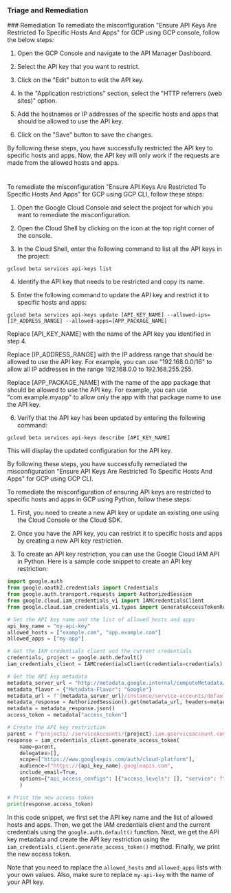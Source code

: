 
### Triage and Remediation
<Tabs>
<Tab title='Remediation'>
### Remediation

<AccordionGroup>
<Accordion title='Using Console' defaultOpen='true'>
To remediate the misconfiguration "Ensure API Keys Are Restricted To Specific Hosts And Apps" for GCP using GCP console, follow the below steps:

1. Open the GCP Console and navigate to the API Manager Dashboard.

2. Select the API key that you want to restrict.

3. Click on the "Edit" button to edit the API key.

4. In the "Application restrictions" section, select the "HTTP referrers (web sites)" option.

5. Add the hostnames or IP addresses of the specific hosts and apps that should be allowed to use the API key.

6. Click on the "Save" button to save the changes.

By following these steps, you have successfully restricted the API key to specific hosts and apps. Now, the API key will only work if the requests are made from the allowed hosts and apps.

#
</Accordion>

<Accordion title='Using CLI'>
To remediate the misconfiguration "Ensure API Keys Are Restricted To Specific Hosts And Apps" for GCP using GCP CLI, follow these steps:

1. Open the Google Cloud Console and select the project for which you want to remediate the misconfiguration.

2. Open the Cloud Shell by clicking on the icon at the top right corner of the console.

3. In the Cloud Shell, enter the following command to list all the API keys in the project:

```
gcloud beta services api-keys list
```

4. Identify the API key that needs to be restricted and copy its name.

5. Enter the following command to update the API key and restrict it to specific hosts and apps:

```
gcloud beta services api-keys update [API_KEY_NAME] --allowed-ips=[IP_ADDRESS_RANGE] --allowed-apps=[APP_PACKAGE_NAME]
```

Replace [API_KEY_NAME] with the name of the API key you identified in step 4.

Replace [IP_ADDRESS_RANGE] with the IP address range that should be allowed to use the API key. For example, you can use "192.168.0.0/16" to allow all IP addresses in the range 192.168.0.0 to 192.168.255.255.

Replace [APP_PACKAGE_NAME] with the name of the app package that should be allowed to use the API key. For example, you can use "com.example.myapp" to allow only the app with that package name to use the API key.

6. Verify that the API key has been updated by entering the following command:

```
gcloud beta services api-keys describe [API_KEY_NAME]
```

This will display the updated configuration for the API key.

By following these steps, you have successfully remediated the misconfiguration "Ensure API Keys Are Restricted To Specific Hosts And Apps" for GCP using GCP CLI.
</Accordion>

<Accordion title='Using Python'>
To remediate the misconfiguration of ensuring API keys are restricted to specific hosts and apps in GCP using Python, follow these steps:

1. First, you need to create a new API key or update an existing one using the Cloud Console or the Cloud SDK.

2. Once you have the API key, you can restrict it to specific hosts and apps by creating a new API key restriction.

3. To create an API key restriction, you can use the Google Cloud IAM API in Python. Here is a sample code snippet to create an API key restriction:

```python
import google.auth
from google.oauth2.credentials import Credentials
from google.auth.transport.requests import AuthorizedSession
from google.cloud.iam_credentials_v1 import IAMCredentialsClient
from google.cloud.iam_credentials_v1.types import GenerateAccessTokenRequest

# Set the API key name and the list of allowed hosts and apps
api_key_name = "my-api-key"
allowed_hosts = ["example.com", "app.example.com"]
allowed_apps = ["my-app"]

# Get the IAM credentials client and the current credentials
credentials, project = google.auth.default()
iam_credentials_client = IAMCredentialsClient(credentials=credentials)

# Get the API key metadata
metadata_server_url = "http://metadata.google.internal/computeMetadata/v1/"
metadata_flavor = {"Metadata-Flavor": "Google"}
metadata_url = f"{metadata_server_url}/instance/service-accounts/default/token"
metadata_response = AuthorizedSession().get(metadata_url, headers=metadata_flavor)
metadata = metadata_response.json()
access_token = metadata["access_token"]

# Create the API key restriction
parent = f"projects/-/serviceAccounts/{project}.iam.gserviceaccount.com"
response = iam_credentials_client.generate_access_token(
    name=parent,
    delegates=[],
    scope=["https://www.googleapis.com/auth/cloud-platform"],
    audience=f"https://{api_key_name}.googleapis.com",
    include_email=True,
    options={"api_access_configs": [{"access_levels": [], "service": f"{api_key_name}.googleapis.com", "method": "*", "locations": allowed_hosts, "condition": {"expression": f"request.path.startsWith('/{app}/')"}}]},
    )

# Print the new access token
print(response.access_token)
```

In this code snippet, we first set the API key name and the list of allowed hosts and apps. Then, we get the IAM credentials client and the current credentials using the `google.auth.default()` function. Next, we get the API key metadata and create the API key restriction using the `iam_credentials_client.generate_access_token()` method. Finally, we print the new access token.

Note that you need to replace the `allowed_hosts` and `allowed_apps` lists with your own values. Also, make sure to replace `my-api-key` with the name of your API key.
</Accordion>

</AccordionGroup>
</Tab>
</Tabs>
